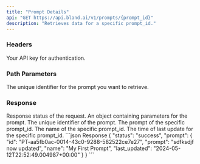 ```yaml
---
title: "Prompt Details"  
api: "GET https://api.bland.ai/v1/prompts/{prompt_id}"
description: "Retrieves data for a specific prompt_id."
---
```


### Headers

<ParamField header="authorization" type="string" required>
  Your API key for authentication.
</ParamField>

### Path Parameters

<ParamField path="prompt_id" type="string" required>
  The unique identifier for the prompt you want to retrieve.
</ParamField>

### Response

<ResponseField name="status" type="string">
    Response status of the request.
</ResponseField>

<ResponseField name="prompt" type="object">
  An object containing parameters for the prompt.
</ResponseField>

<ResponseField name="prompt.id" type="string">
  The unique identifier of the prompt.
</ResponseField>

<ResponseField name="prompt.prompt" type="string">
  The prompt of the specific prompt_id.
</ResponseField>

<ResponseField name="prompt.name" type="string">
  The name of the specific prompt_id.
</ResponseField>

<ResponseField name="prompt.last_updated" type="string">
  The time of last update for the specific prompt_id.
</ResponseField>

<ResponseExample>
```json Response
{
  "status": "success",
  "prompt": {
    "id": "PT-aa5fb0ac-0014-43c0-9288-582522ce7e27",
    "prompt": "sdfksdjf now updated",
    "name": "My First Prompt",
    "last_updated": "2024-05-12T22:52:49.004987+00:00"
  }
}
```
</ResponseExample>
